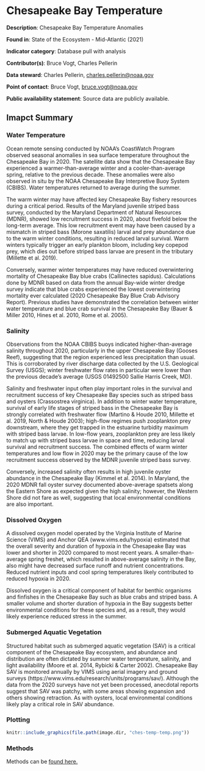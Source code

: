 # Chesapeake Bay Temperature

**Description**: Chesapeake Bay Temperature Anomalies

**Found in**: State of the Ecosystem - Mid-Atlantic (2021)

**Indicator category**: Database pull with analysis

**Contributor(s)**: Bruce Vogt, Charles Pellerin
  
**Data steward**: Charles Pellerin, <charles.pellerin@noaa.gov>
  
**Point of contact**: Bruce Vogt, <bruce.vogt@noaa.gov> 
  
**Public availability statement**: Source data are publicly available.

## Imapct Summary

###  Water Temperature

Ocean remote sensing conducted by NOAA’s CoastWatch Program observed seasonal anomalies in sea surface temperature throughout the Chesapeake Bay in 2020. The satellite data show that the Chesapeake Bay experienced a warmer-than-average winter and a cooler-than-average spring, relative to the previous decade. These anomalies were also observed in situ by the NOAA Chesapeake Bay Interpretive Buoy System (CBIBS). Water temperatures returned to average during the summer. 

The warm winter may have affected key Chesapeake Bay fishery resources during a critical period. Results of the Maryland juvenile striped bass survey, conducted by the Maryland Department of Natural Resources (MDNR), showed low recruitment success in 2020, about fivefold below the long-term average. This low recruitment event may have been caused by a mismatch in striped bass (Morone saxatilis) larval and prey abundance due to the warm winter conditions, resulting in reduced larval survival. Warm winters typically trigger an early plankton bloom, including key copepod prey, which dies out before striped bass larvae are present in the tributary (Millette et al. 2019). 

Conversely, warmer winter temperatures may have reduced overwintering mortality of Chesapeake Bay blue crabs (Callinectes sapidus). Calculations done by MDNR based on data from the annual Bay-wide winter dredge survey indicate that blue crabs experienced the lowest overwintering mortality ever calculated (2020 Chesapeake Bay Blue Crab Advisory Report). Previous studies have demonstrated the correlation between winter water temperature and blue crab survival in the Chesapeake Bay (Bauer & Miller 2010, Hines et al. 2010, Rome et al. 2005). 

### Salinity

Observations from the NOAA CBIBS buoys indicated higher-than-average salinity throughout 2020, particularly in the upper Chesapeake Bay (Gooses Reef), suggesting that the region experienced less precipitation than usual. This is corroborated by river discharge data collected by the U.S. Geological Survey (USGS); winter freshwater flow rates in particular were lower than the previous decade’s average (USGS 01492500 Sallie Harris Creek, MD). 

Salinity and freshwater input often play important roles in the survival and recruitment success of key Chesapeake Bay species such as striped bass and oysters (Crassostrea virginica). In addition to winter water temperature, survival of early life stages of striped bass in the Chesapeake Bay is strongly correlated with freshwater flow (Martino & Houde 2010, Millette et al. 2019, North & Houde 2003); high-flow regimes push zooplankton prey downstream, where they get trapped in the estuarine turbidity maximum with striped bass larvae. In low-flow years, zooplankton prey are less likely to match up with striped bass larvae in space and time, reducing larval survival and recruitment success. The combined effects of warm winter temperatures and low flow in 2020 may be the primary cause of the low recruitment success observed by the MDNR juvenile striped bass survey. 

Conversely, increased salinity often results in high juvenile oyster abundance in the Chesapeake Bay (Kimmel et al. 2014). In Maryland, the 2020 MDNR fall oyster survey documented above-average spatsets along the Eastern Shore as expected given the high salinity; however, the Western Shore did not fare as well, suggesting that local environmental conditions are also important.

### Dissolved Oxygen

A dissolved oxygen model operated by the Virginia Institute of Marine Science (VIMS) and Anchor QEA (www.vims.edu/hypoxia) estimated that the overall severity and duration of hypoxia in the Chesapeake Bay was lower and shorter in 2020 compared to most recent years. A smaller-than-average spring freshet, which resulted in above-average salinity in the Bay, also might have decreased surface runoff and nutrient concentrations. Reduced nutrient inputs and cool spring temperatures likely contributed to reduced hypoxia in 2020. 

Dissolved oxygen is a critical component of habitat for benthic organisms and finfishes in the Chesapeake Bay such as blue crabs and striped bass. A smaller volume and shorter duration of hypoxia in the Bay suggests better environmental conditions for these species and, as a result, they would likely experience reduced stress in the summer.

### Submerged Aquatic Vegetation

Structured habitat such as submerged aquatic vegetation (SAV) is a critical component of the Chesapeake Bay ecosystem, and abundance and distribution are often dictated by summer water temperature, salinity, and light availability (Moore et al. 2014, Rybicki & Carter 2002). Chesapeake Bay SAV is monitored annually by VIMS using aerial imagery and ground surveys (https://www.vims.edu/research/units/programs/sav/). Although the data from the 2020 surveys have not yet been processed, anecdotal reports suggest that SAV was patchy, with some areas showing expansion and others showing retraction. As with oysters, local environmental conditions likely play a critical role in SAV abundance.

### Plotting
```r

knitr::include_graphics(file.path(image.dir, "ches-temp-temp.png"))
```

### Methods
Methods can be [found here.](https://noaa-edab.github.io/tech-doc/chesapeake-bay-temperature-anomaly.html)
